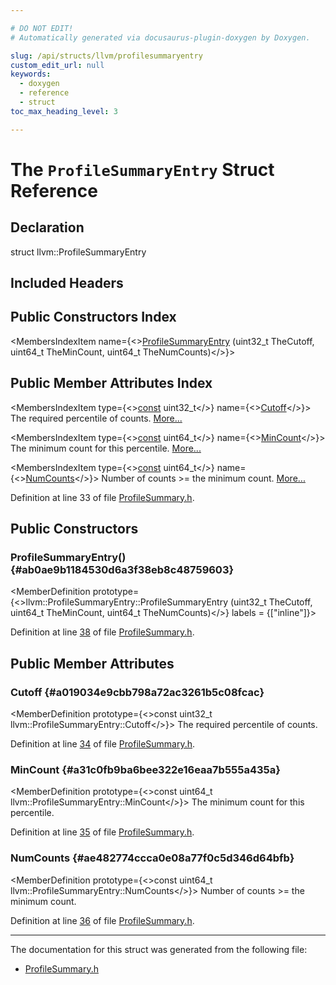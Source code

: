 ```yaml
---

# DO NOT EDIT!
# Automatically generated via docusaurus-plugin-doxygen by Doxygen.

slug: /api/structs/llvm/profilesummaryentry
custom_edit_url: null
keywords:
  - doxygen
  - reference
  - struct
toc_max_heading_level: 3

---
```





# The `ProfileSummaryEntry` Struct Reference

<DoxygenPage pluginConfig={pluginConfig}>



## Declaration

<CodeBlock>struct llvm::ProfileSummaryEntry</CodeBlock>

## Included Headers

<IncludesList>
<IncludesListItem
  filePath="llvm/IR/ProfileSummary.h"
  permalink="/docs/api/files/include/include/llvm/include/llvm/ir/profilesummary-h"
  isLocal="true" />
</IncludesList>

## Public Constructors Index

<MembersIndex>

<MembersIndexItem
  name={<><a href="#ab0ae9b1184530d6a3f38eb8c48759603">ProfileSummaryEntry</a> (uint32&#95;t TheCutoff, uint64&#95;t TheMinCount, uint64&#95;t TheNumCounts)</>}>
</MembersIndexItem>

</MembersIndex>

## Public Member Attributes Index

<MembersIndex>

<MembersIndexItem
  type={<><a href="/docs/api/files/lib/lib/target/lib/target/aarch64/aarch64promoteconstant-cpp/#a90f8350fecae261c25be85d38b451bff">const</a> uint32&#95;t</>}
  name={<><a href="#a019034e9cbb798a72ac3261b5c08fcac">Cutoff</a></>}>
The required percentile of counts. <a href="#a019034e9cbb798a72ac3261b5c08fcac">More...</a>
</MembersIndexItem>

<MembersIndexItem
  type={<><a href="/docs/api/files/lib/lib/target/lib/target/aarch64/aarch64promoteconstant-cpp/#a90f8350fecae261c25be85d38b451bff">const</a> uint64&#95;t</>}
  name={<><a href="#a31c0fb9ba6bee322e16eaa7b555a435a">MinCount</a></>}>
The minimum count for this percentile. <a href="#a31c0fb9ba6bee322e16eaa7b555a435a">More...</a>
</MembersIndexItem>

<MembersIndexItem
  type={<><a href="/docs/api/files/lib/lib/target/lib/target/aarch64/aarch64promoteconstant-cpp/#a90f8350fecae261c25be85d38b451bff">const</a> uint64&#95;t</>}
  name={<><a href="#ae482774ccca0e08a77f0c5d346d64bfb">NumCounts</a></>}>
Number of counts &gt;= the minimum count. <a href="#ae482774ccca0e08a77f0c5d346d64bfb">More...</a>
</MembersIndexItem>

</MembersIndex>


Definition at line 33 of file <a href="/docs/api/files/include/include/llvm/include/llvm/ir/profilesummary-h">ProfileSummary.h</a>.

<SectionDefinition>

## Public Constructors

### ProfileSummaryEntry() {#ab0ae9b1184530d6a3f38eb8c48759603}

<MemberDefinition
  prototype={<>llvm::ProfileSummaryEntry::ProfileSummaryEntry (uint32&#95;t TheCutoff, uint64&#95;t TheMinCount, uint64&#95;t TheNumCounts)</>}
  labels = {["inline"]}>

Definition at line <a href="/docs/api/files/include/include/llvm/include/llvm/ir/profilesummary-h/#l00038">38</a> of file <a href="/docs/api/files/include/include/llvm/include/llvm/ir/profilesummary-h">ProfileSummary.h</a>.
</MemberDefinition>

</SectionDefinition>

<SectionDefinition>

## Public Member Attributes

### Cutoff {#a019034e9cbb798a72ac3261b5c08fcac}

<MemberDefinition
  prototype={<>const uint32&#95;t llvm::ProfileSummaryEntry::Cutoff</>}>
The required percentile of counts.

Definition at line <a href="/docs/api/files/include/include/llvm/include/llvm/ir/profilesummary-h/#l00034">34</a> of file <a href="/docs/api/files/include/include/llvm/include/llvm/ir/profilesummary-h">ProfileSummary.h</a>.
</MemberDefinition>

### MinCount {#a31c0fb9ba6bee322e16eaa7b555a435a}

<MemberDefinition
  prototype={<>const uint64&#95;t llvm::ProfileSummaryEntry::MinCount</>}>
The minimum count for this percentile.

Definition at line <a href="/docs/api/files/include/include/llvm/include/llvm/ir/profilesummary-h/#l00035">35</a> of file <a href="/docs/api/files/include/include/llvm/include/llvm/ir/profilesummary-h">ProfileSummary.h</a>.
</MemberDefinition>

### NumCounts {#ae482774ccca0e08a77f0c5d346d64bfb}

<MemberDefinition
  prototype={<>const uint64&#95;t llvm::ProfileSummaryEntry::NumCounts</>}>
Number of counts &gt;= the minimum count.

Definition at line <a href="/docs/api/files/include/include/llvm/include/llvm/ir/profilesummary-h/#l00036">36</a> of file <a href="/docs/api/files/include/include/llvm/include/llvm/ir/profilesummary-h">ProfileSummary.h</a>.
</MemberDefinition>

</SectionDefinition>

<hr/>

The documentation for this struct was generated from the following file:

<ul>
<li><a href="/docs/api/files/include/include/llvm/include/llvm/ir/profilesummary-h">ProfileSummary.h</a></li>
</ul>

</DoxygenPage>
